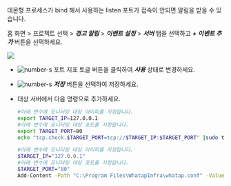 데몬형 프로세스가 bind 해서 사용하는 listen 포트가 접속이 안되면 알림을 받을 수 있습니다.

홈 화면 > 프로젝트 선택 > ***경고 알림*** > ***이벤트 설정*** > ***서버*** 탭을 선택하고 ***+ 이벤트 추가*** 버튼을 선택하세요.

![](/img/server-adf-tcp-port.png)

* ![number-s](/img/number-01.png) 포트 지표 토글 버튼을 클릭하여 ***사용*** 상태로 변경하세요.
* ![number-s](/img/number-01.png) ***저장*** 버튼을 선택하여 저장하세요.
* 대상 서버에서 다음 명령으로 추가하세요. 
    <Tabs>
    <TabItem value="lxst" label="Linux Shell">

    ```bash title=SH
    #아래 변수에 모니터링 대상 아이피를 지정합니다.
    export TARGET_IP=127.0.0.1
    #아래 변수에 모니터링 대상 포트를 지정합니다.
    export TARGET_PORT=80
    echo "tcp.check.$TARGET_PORT=tcp://$TARGET_IP:$TARGET_PORT" |sudo tee -a /usr/whatap/infra/conf/whatap.conf
    ```

    </TabItem>
    <TabItem value="wpst" label="Windows Powershell">

    ```bash title=SH
    #아래 변수에 모니터링 대상 아이피를 지정합니다.
    $TARGET_IP="127.0.0.1"
    #아래 변수에 모니터링 대상 포트를 지정합니다.
    $TARGET_PORT="80"
    Add-Content -Path "C:\Program Files\WhatapInfra\whatap.conf" -Value "tcp.check.$TARGET_PORT=tcp://$TARGET_IP:$TARGET_PORT"
    ```
    
    </TabItem>
    </Tabs>